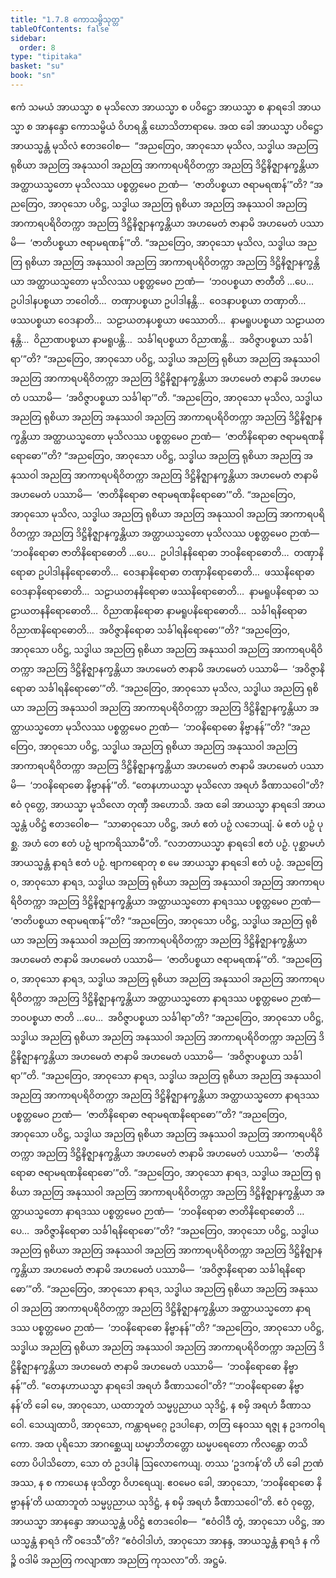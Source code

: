 ```yaml
---
title: "1.7.8 ကောသမ္ဗိသုတ္တ"
tableOfContents: false
sidebar:
  order: 8
type: "tipitaka"
basket: "su"
book: "sn"
---
```



<DynamicBreadcrumb />

<Division number="68" book="sn" e="ch" v="18" p="289">

<Paragraph number="500" book="sn">
ဧကံ သမယံ အာယသ္မာ စ မုသိလော အာယသ္မာ စ ပဝိဋ္ဌော အာယသ္မာ စ နာရဒေါ အာယသ္မာ စ အာနန္ဒော ကောသမ္ဗိယံ ဝိဟရန္တိ ဃောသိတာရာမေ. အထ ခေါ အာယသ္မာ ပဝိဋ္ဌော အာယသ္မန္တံ မုသိလံ ဧတဒဝေါစ—  “အညတြေဝ, အာဝုသော မုသိလ, သဒ္ဓါယ အညတြ ရုစိယာ အညတြ အနုဿဝါ အညတြ အာကာရပရိဝိတက္ကာ အညတြ ဒိဋ္ဌိနိဇ္ဈာနက္ခန္တိယာ အတ္ထာယသ္မတော မုသိလဿ ပစ္စတ္တမေဝ ဉာဏံ—  ‘ဇာတိပစ္စယာ ဇရာမရဏန်’”တိ? “အညတြေဝ, အာဝုသော ပဝိဋ္ဌ, သဒ္ဓါယ အညတြ ရုစိယာ အညတြ အနုဿဝါ အညတြ အာကာရပရိဝိတက္ကာ အညတြ ဒိဋ္ဌိနိဇ္ဈာနက္ခန္တိယာ အဟမေတံ ဇာနာမိ အဟမေတံ ပဿာမိ—  ‘ဇာတိပစ္စယာ ဇရာမရဏန်’”တိ.
</Paragraph>

<Paragraph number="501" book="sn">
“အညတြေဝ, အာဝုသော မုသိလ, သဒ္ဓါယ အညတြ ရုစိယာ အညတြ အနုဿဝါ အညတြ အာကာရပရိဝိတက္ကာ အညတြ ဒိဋ္ဌိနိဇ္ဈာနက္ခန္တိယာ အတ္ထာယသ္မတော မုသိလဿ ပစ္စတ္တမေဝ ဉာဏံ—  ‘ဘဝပစ္စယာ ဇာတီတိ …ပေ…  ဥပါဒါနပစ္စယာ ဘဝေါတိ…  တဏှာပစ္စယာ ဥပါဒါနန္တိ…  ဝေဒနာပစ္စယာ တဏှာတိ…  ဖဿပစ္စယာ ဝေဒနာတိ…  သဠာယတနပစ္စယာ ဖဿောတိ…  နာမရူပပစ္စယာ သဠာယတနန္တိ…  ဝိညာဏပစ္စယာ နာမရူပန္တိ…  သင်္ခါရပစ္စယာ ဝိညာဏန္တိ…  အဝိဇ္ဇာပစ္စယာ သင်္ခါရာ’”တိ? “အညတြေဝ, အာဝုသော ပဝိဋ္ဌ, သဒ္ဓါယ အညတြ ရုစိယာ အညတြ အနုဿဝါ အညတြ အာကာရပရိဝိတက္ကာ အညတြ ဒိဋ္ဌိနိဇ္ဈာနက္ခန္တိယာ အဟမေတံ ဇာနာမိ အဟမေတံ ပဿာမိ—  ‘အဝိဇ္ဇာပစ္စယာ သင်္ခါရာ’”တိ.
</Paragraph>

<Paragraph number="502" book="sn">
“အညတြေဝ, အာဝုသော မုသိလ, သဒ္ဓါယ အညတြ ရုစိယာ အညတြ အနုဿဝါ အညတြ အာကာရပရိဝိတက္ကာ အညတြ ဒိဋ္ဌိနိဇ္ဈာနက္ခန္တိယာ အတ္ထာယသ္မတော မုသိလဿ ပစ္စတ္တမေဝ ဉာဏံ—  ‘ဇာတိနိရောဓာ ဇရာမရဏနိရောဓော’”တိ? “အညတြေဝ, အာဝုသော ပဝိဋ္ဌ, သဒ္ဓါယ အညတြ ရုစိယာ အညတြ အနုဿဝါ အညတြ အာကာရပရိဝိတက္ကာ အညတြ ဒိဋ္ဌိနိဇ္ဈာနက္ခန္တိယာ အဟမေတံ ဇာနာမိ အဟမေတံ ပဿာမိ—  ‘ဇာတိနိရောဓာ ဇရာမရဏနိရောဓော’”တိ.
</Paragraph>

<Paragraph number="503" book="sn">
“အညတြေဝ, အာဝုသော မုသိလ, သဒ္ဓါယ အညတြ ရုစိယာ အညတြ အနုဿဝါ အညတြ အာကာရပရိဝိတက္ကာ အညတြ ဒိဋ္ဌိနိဇ္ဈာနက္ခန္တိယာ အတ္ထာယသ္မတော မုသိလဿ ပစ္စတ္တမေဝ ဉာဏံ—  ‘ဘဝနိရောဓာ ဇာတိနိရောဓောတိ …ပေ…  ဥပါဒါနနိရောဓာ ဘဝနိရောဓောတိ…  တဏှာနိရောဓာ ဥပါဒါနနိရောဓောတိ…  ဝေဒနာနိရောဓာ တဏှာနိရောဓောတိ…  ဖဿနိရောဓာ ဝေဒနာနိရောဓောတိ…  သဠာယတနနိရောဓာ ဖဿနိရောဓောတိ…  နာမရူပနိရောဓာ သဠာယတနနိရောဓောတိ…  ဝိညာဏနိရောဓာ နာမရူပနိရောဓောတိ…  သင်္ခါရနိရောဓာ ဝိညာဏနိရောဓောတိ…  အဝိဇ္ဇာနိရောဓာ သင်္ခါရနိရောဓော’”တိ? “အညတြေဝ, အာဝုသော ပဝိဋ္ဌ, သဒ္ဓါယ အညတြ ရုစိယာ အညတြ အနုဿဝါ အညတြ အာကာရပရိဝိတက္ကာ အညတြ ဒိဋ္ဌိနိဇ္ဈာနက္ခန္တိယာ အဟမေတံ ဇာနာမိ အဟမေတံ ပဿာမိ—  ‘အဝိဇ္ဇာနိရောဓာ သင်္ခါရနိရောဓော’”တိ.
</Paragraph>

<Paragraph number="504" book="sn">
“အညတြေဝ, အာဝုသော မုသိလ, သဒ္ဓါယ အညတြ ရုစိယာ အညတြ အနုဿဝါ အညတြ အာကာရပရိဝိတက္ကာ အညတြ ဒိဋ္ဌိနိဇ္ဈာနက္ခန္တိယာ အတ္ထာယသ္မတော မုသိလဿ ပစ္စတ္တမေဝ ဉာဏံ—  ‘ဘဝနိရောဓော နိဗ္ဗာနန်’”တိ? “အညတြေဝ, အာဝုသော ပဝိဋ္ဌ, သဒ္ဓါယ အညတြ ရုစိယာ အညတြ အနုဿဝါ အညတြ အာကာရပရိဝိတက္ကာ အညတြ ဒိဋ္ဌိနိဇ္ဈာနက္ခန္တိယာ အဟမေတံ ဇာနာမိ အဟမေတံ ပဿာမိ—  ‘ဘဝနိရောဓော နိဗ္ဗာနန်’”တိ.
</Paragraph>

<Paragraph number="505" book="sn">
“တေနဟာယသ္မာ မုသိလော အရဟံ ခီဏာသဝေါ”တိ? ဧဝံ ဝုတ္တေ, အာယသ္မာ မုသိလော တုဏှီ အဟောသိ.
</Paragraph>

<Paragraph number="506" book="sn">
အထ ခေါ အာယသ္မာ နာရဒေါ အာယသ္မန္တံ ပဝိဋ္ဌံ ဧတဒဝေါစ—  “သာဓာဝုသော ပဝိဋ္ဌ, အဟံ ဧတံ ပဉှံ လဘေယျံ. မံ ဧတံ ပဉှံ ပုစ္ဆ. အဟံ တေ ဧတံ ပဉှံ ဗျာကရိဿာမီ”တိ. “လဘတာယသ္မာ နာရဒေါ ဧတံ ပဉှံ. ပုစ္ဆာမဟံ အာယသ္မန္တံ နာရဒံ ဧတံ ပဉှံ. ဗျာကရောတု စ မေ အာယသ္မာ နာရဒေါ ဧတံ ပဉှံ.
</Paragraph>

<Paragraph number="507" book="sn">
အညတြေဝ, အာဝုသော နာရဒ, သဒ္ဓါယ အညတြ ရုစိယာ အညတြ အနုဿဝါ အညတြ အာကာရပရိဝိတက္ကာ အညတြ ဒိဋ္ဌိနိဇ္ဈာနက္ခန္တိယာ အတ္ထာယသ္မတော နာရဒဿ ပစ္စတ္တမေဝ ဉာဏံ—  ‘ဇာတိပစ္စယာ ဇရာမရဏန်’”တိ? “အညတြေဝ, အာဝုသော ပဝိဋ္ဌ, သဒ္ဓါယ အညတြ ရုစိယာ အညတြ အနုဿဝါ အညတြ အာကာရပရိဝိတက္ကာ အညတြ ဒိဋ္ဌိနိဇ္ဈာနက္ခန္တိယာ အဟမေတံ ဇာနာမိ အဟမေတံ ပဿာမိ—  ‘ဇာတိပစ္စယာ ဇရာမရဏန်’”တိ.
</Paragraph>

<Paragraph number="508" book="sn">
“အညတြေဝ, အာဝုသော နာရဒ, သဒ္ဓါယ အညတြ ရုစိယာ အညတြ အနုဿဝါ အညတြ အာကာရပရိဝိတက္ကာ အညတြ ဒိဋ္ဌိနိဇ္ဈာနက္ခန္တိယာ အတ္ထာယသ္မတော နာရဒဿ ပစ္စတ္တမေဝ ဉာဏံ—  ဘဝပစ္စယာ ဇာတိ …ပေ…  အဝိဇ္ဇာပစ္စယာ သင်္ခါရာ”တိ? “အညတြေဝ, အာဝုသော ပဝိဋ္ဌ, သဒ္ဓါယ အညတြ ရုစိယာ အညတြ အနုဿဝါ အညတြ အာကာရပရိဝိတက္ကာ အညတြ ဒိဋ္ဌိနိဇ္ဈာနက္ခန္တိယာ အဟမေတံ ဇာနာမိ အဟမေတံ ပဿာမိ—  ‘အဝိဇ္ဇာပစ္စယာ သင်္ခါရာ’”တိ.
</Paragraph>

<Paragraph number="509" book="sn">
“အညတြေဝ, အာဝုသော နာရဒ, သဒ္ဓါယ အညတြ ရုစိယာ အညတြ အနုဿဝါ အညတြ အာကာရပရိဝိတက္ကာ အညတြ ဒိဋ္ဌိနိဇ္ဈာနက္ခန္တိယာ အတ္ထာယသ္မတော နာရဒဿ ပစ္စတ္တမေဝ ဉာဏံ—  ‘ဇာတိနိရောဓာ ဇရာမရဏနိရောဓော’”တိ? “အညတြေဝ, အာဝုသော ပဝိဋ္ဌ, သဒ္ဓါယ အညတြ ရုစိယာ အညတြ အနုဿဝါ အညတြ အာကာရပရိဝိတက္ကာ အညတြ ဒိဋ္ဌိနိဇ္ဈာနက္ခန္တိယာ အဟမေတံ ဇာနာမိ အဟမေတံ ပဿာမိ—  ‘ဇာတိနိရောဓာ ဇရာမရဏနိရောဓော’”တိ.
</Paragraph>

<Paragraph number="510" book="sn">
“အညတြေဝ, အာဝုသော နာရဒ, သဒ္ဓါယ အညတြ ရုစိယာ အညတြ အနုဿဝါ အညတြ အာကာရပရိဝိတက္ကာ အညတြ ဒိဋ္ဌိနိဇ္ဈာနက္ခန္တိယာ အတ္ထာယသ္မတော နာရဒဿ ပစ္စတ္တမေဝ ဉာဏံ—  ‘ဘဝနိရောဓာ ဇာတိနိရောဓောတိ …ပေ…  အဝိဇ္ဇာနိရောဓာ သင်္ခါရနိရောဓော’”တိ? “အညတြေဝ, အာဝုသော ပဝိဋ္ဌ, သဒ္ဓါယ အညတြ ရုစိယာ အညတြ အနုဿဝါ အညတြ အာကာရပရိဝိတက္ကာ အညတြ ဒိဋ္ဌိနိဇ္ဈာနက္ခန္တိယာ အဟမေတံ ဇာနာမိ အဟမေတံ ပဿာမိ—  ‘အဝိဇ္ဇာနိရောဓာ သင်္ခါရနိရောဓော’”တိ.
</Paragraph>

<Paragraph number="511" book="sn">
“အညတြေဝ, အာဝုသော နာရဒ, သဒ္ဓါယ အညတြ ရုစိယာ အညတြ အနုဿဝါ အညတြ အာကာရပရိဝိတက္ကာ အညတြ ဒိဋ္ဌိနိဇ္ဈာနက္ခန္တိယာ အတ္ထာယသ္မတော နာရဒဿ ပစ္စတ္တမေဝ ဉာဏံ—  ‘ဘဝနိရောဓော နိဗ္ဗာနန်’”တိ? “အညတြေဝ, အာဝုသော ပဝိဋ္ဌ, သဒ္ဓါယ အညတြ ရုစိယာ အညတြ အနုဿဝါ အညတြ အာကာရပရိဝိတက္ကာ အညတြ ဒိဋ္ဌိနိဇ္ဈာနက္ခန္တိယာ အဟမေတံ ဇာနာမိ အဟမေတံ ပဿာမိ—  ‘ဘဝနိရောဓော နိဗ္ဗာနန်’”တိ.
</Paragraph>

<Paragraph number="512" book="sn">
“တေနဟာယသ္မာ နာရဒေါ အရဟံ ခီဏာသဝေါ”တိ? “‘ဘဝနိရောဓော နိဗ္ဗာနန်’တိ ခေါ မေ, အာဝုသော, ယထာဘူတံ သမ္မပ္ပညာယ သုဒိဋ္ဌံ, န စမှိ အရဟံ ခီဏာသဝေါ. သေယျထာပိ, အာဝုသော, ကန္တာရမဂ္ဂေ ဥဒပါနော, တတြ နေဝဿ ရဇ္ဇု န ဥဒကဝါရကော. အထ ပုရိသော အာဂစ္ဆေယျ ဃမ္မာဘိတတ္တော ဃမ္မပရေတော ကိလန္တော တသိတော ပိပါသိတော, သော တံ ဥဒပါနံ ဩလောကေယျ. တဿ ‘ဥဒကန်’တိ ဟိ ခေါ ဉာဏံ အဿ, န စ ကာယေန ဖုသိတွာ ဝိဟရေယျ. ဧဝမေဝ ခေါ, အာဝုသော, ‘ဘဝနိရောဓော နိဗ္ဗာနန်’တိ ယထာဘူတံ သမ္မပ္ပညာယ သုဒိဋ္ဌံ, န စမှိ အရဟံ ခီဏာသဝေါ”တိ.
</Paragraph>

<Paragraph number="513" book="sn">
ဧဝံ ဝုတ္တေ, အာယသ္မာ အာနန္ဒော အာယသ္မန္တံ ပဝိဋ္ဌံ ဧတဒဝေါစ—  “ဧဝံဝါဒီ တွံ, အာဝုသော ပဝိဋ္ဌ, အာယသ္မန္တံ နာရဒံ ကိံ ဝဒေသီ”တိ? “ဧဝံဝါဒါဟံ, အာဝုသော အာနန္ဒ, အာယသ္မန္တံ နာရဒံ န ကိဉ္စိ ဝဒါမိ အညတြ ကလျာဏာ အညတြ ကုသလာ”တိ.

</Paragraph>
</Division>

<Paragraph number="514" type="center" book="sn">
အဋ္ဌမံ.
</Paragraph>